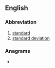 {{also|STD|S.T.D.}}
==English==

===Abbreviation===
{{rfc-header|Abbreviation}}
{{head|en|abbreviation}}

# [[standard]]
# [[standard deviation]]

===Anagrams===
* {{anagrams|en|a=dst|DST|DT's|DTS|DTs|TDS|dst}}